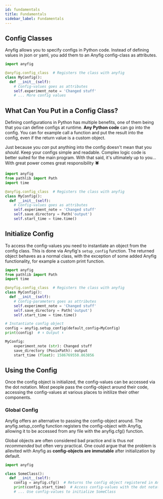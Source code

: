 ```yaml
---
id: fundamentals
title: Fundamentals
sidebar_label: Fundamentals
---
```


## Config Classes

Anyfig allows you to specify configs in Python code. Instead of defining values in json or yaml, you add them to an Anyfig config-class as attributes. 

```python
import anyfig

@anyfig.config_class  # Registers the class with anyfig
class MyConfig():
  def __init__(self):
    # Config-values goes as attributes
    self.experiment_note = 'Changed stuff'
    # ... More config values
```

## What Can You Put in a Config Class?

Defining configurations in Python has multiple benefits, one of them being that you can define configs at runtime. **Any Python code** can go into the config. You can for example call a function and put the result into the config, even if the return value is a custom object.

Just because you *can* put anything into the config doesn't mean that you *should*. Keep your configs simple and readable. Complex logic code is better suited for the main program. With that said, it's ultimately up to you... With great power comes great responsibility 🕷️


```python
import anyfig
from pathlib import Path
import time

@anyfig.config_class  # Registers the class with anyfig
class MyConfig():
  def __init__(self):
    # Config-values goes as attributes
    self.experiment_note = 'Changed stuff'
    self.save_directory = Path('output')
    self.start_time = time.time()
```

## Initialize Config

To access the config-values you need to instantiate an object from the config class. This is done via Anyfig's `setup_config` function. The returned object behaves as a normal class, with the exception of some added Anyfig functionality, for example a custom print function.

<!-- contains the config-values specified in the config-class along with anything else you put into along with some extra Anyfig functionality, for example a custom print function. -->


```python
import anyfig
from pathlib import Path
import time

@anyfig.config_class  # Registers the class with anyfig
class MyConfig():
  def __init__(self):
    # Config-parameters goes as attributes
    self.experiment_note = 'Changed stuff'
    self.save_directory = Path('output')
    self.start_time = time.time()

# Instantiate config object
config = anyfig.setup_config(default_config=MyConfig)
print(config)  # ⬇ Output ⬇

MyConfig:
    experiment_note (str): Changed stuff
    save_directory (PosixPath): output
    start_time (float): 1586769550.863856
```

## Using the Config
Once the config object is initialized, the config-values can be accessed via the dot notation. Most people pass the config-object around their code, accessing the config-values at various places to initilize their other components.

### Global Config
Anyfig offers an alternative to passing the config-object around. The anyfig.setup_config function registers the config-object with Anyfig, allowing it to be accessed from any file with the anyfig.cfg() function. 

 Global objects are often considered bad practice and is thus _not recommended_ but often very practical. One could argue that the problem is allevited with Anyfig as **config-objects are immutable** after initialization by default.

```python title="my_project/another_file.py"
import anyfig

class SomeClass():
  def __init__(self):
    config = anyfig.cfg()  # Returns the config object registered in Anyfig
    print(config.start_time)  # Access config-values with the dot notation
    # ... Use config-values to initialize SomeClass
```


